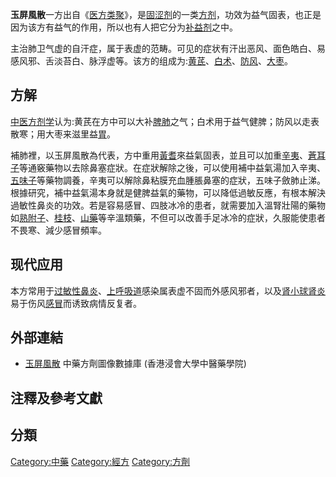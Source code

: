 {{medical}}

'''玉屏風散'''一方出自《[[医方类聚|医方类聚]]》，是[[固涩剂|固涩剂]]的一类[[方剂|方剂]]，功效为益气固表，也正是因为该方有益气的作用，所以也有人把它分为[[补益剂|补益剂]]之中。

主治肺卫气虚的自汗症，属于表虚的范畴。可见的症状有汗出恶风、面色皓白、易感风邪、舌淡苔白、脉浮虚等。该方的组成为:[[黄芪|黄芪]]、[[白术|白术]]、[[防风|防风]]、[[大枣|大枣]]。
==方解==
[[中医|中医]][[方剂学|方剂学]]认为:黄芪在方中可以大补[[脾|脾]][[肺|肺]]之气；白术用于益气健脾；防风以走表散寒；用大枣来滋里益[[胃|胃]]。

補肺裡，以玉屏風散為代表，方中重用[[黃耆|黃耆]]來益氣固表，並且可以加重[[辛夷|辛夷]]、[[蒼耳子|蒼耳子]]等通竅藥物以去除鼻塞症狀。在症狀解除之後，可以使用補中益氣湯加入辛夷、[[五味子|五味子]]等藥物調養，辛夷可以解除鼻粘膜充血腫脹鼻塞的症狀，五味子斂肺止涕。根據研究，補中益氣湯本身就是健脾益氣的藥物，可以降低過敏反應，有根本解決過敏性鼻炎的功效。若是容易感冒、四肢冰冷的患者，就需要加入溫腎壯陽的藥物如[[熟附子|熟附子]]、[[桂枝|桂枝]]、[[山藥|山藥]]等辛溫類藥，不但可以改善手足冰冷的症狀，久服能使患者不畏寒、減少感冒頻率。

==现代应用==
本方常用于[[过敏性鼻炎|过敏性鼻炎]]、[[上呼吸道|上呼吸道]]感染属表虚不固而外感风邪者，以及[[肾小球|肾小球]][[肾炎|肾炎]]易于伤风[[感冒|感冒]]而诱致病情反复者。

== 外部連結 ==
* [https://sys02.lib.hkbu.edu.hk/cmfid/details.asp?lang=cht&id=F00071   玉屏風散] 中藥方劑圖像數據庫 (香港浸會大學中醫藥學院) {{zh}}{{en}}

== 注釋及參考文獻==
<references />

{{固澀劑}}


==分類==
[[Category:中藥|Category:中藥]]
[[Category:經方|Category:經方]]
[[Category:方劑|Category:方劑]]